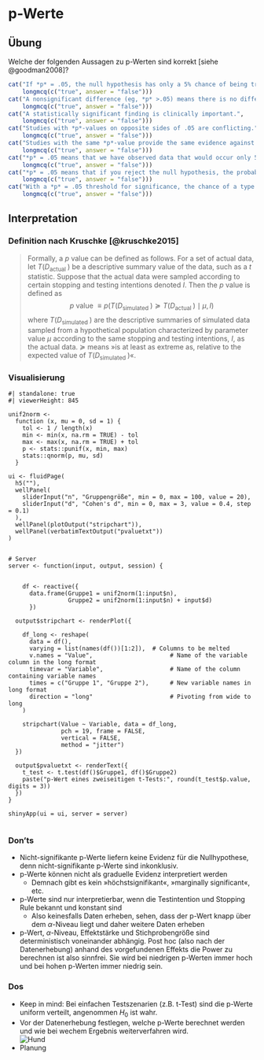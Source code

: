 # p-Werte {#sec-p-Werte}

## Übung
::: {.webex-check .webex-box}

Welche der folgenden Aussagen zu p-Werten sind korrekt [siehe @goodman2008]?

```r
cat("If *p* = .05, the null hypothesis has only a 5% chance of being true.", 
    longmcq(c("true", answer = "false")))
cat("A nonsignificant difference (eg, *p* >.05) means there is no difference between groups.", 
    longmcq(c("true", answer = "false")))
cat("A statistically significant finding is clinically important.", 
    longmcq(c("true", answer = "false")))
cat("Studies with *p*-values on opposite sides of .05 are conflicting.", 
    longmcq(c("true", answer = "false")))
cat("Studies with the same *p*-value provide the same evidence against the null hypothesis.", 
    longmcq(c("true", answer = "false")))
cat("*p* = .05 means that we have observed data that would occur only 5% of the time under the null hypothesis.", 
    longmcq(c("true", answer = "false")))
cat("*p* = .05 means that if you reject the null hypothesis, the probability of a type I error is only 5%.", 
    longmcq(c("true", answer = "false")))
cat("With a *p* = .05 threshold for significance, the chance of a type I error will be 5%.", 
    longmcq(c("true", answer = "false")))
```

:::

## Interpretation
### Definition nach Kruschke [@kruschke2015]

> Formally, a $p$ value can be defined as follows. For a set of actual data, let $T\left(D_{\text {actual }}\right)$ be a descriptive summary value of the data, such as a $t$ statistic. Suppose that the actual data were sampled according to certain stopping and testing intentions denoted $I$. Then the $p$ value is defined as
$$
p \text { value } \equiv p\left(T\left(D_{\text {simulated }}\right) \succeq T\left(D_{\text {actual }}\right) \mid \mu, I\right)
$$
where $T\left(D_{\text {simulated }}\right)$ are the descriptive summaries of simulated data sampled from a hypothetical population characterized by parameter value $\mu$ according to the same stopping and testing intentions, $I$, as the actual data. $\succeq$ means »is at least as extreme as, relative to the expected value of $T\left(D_{\text {simulated }}\right)$«. 

### Visualisierung
```shinylive-r
#| standalone: true
#| viewerHeight: 845

unif2norm <-
  function (x, mu = 0, sd = 1) {
    tol <- 1 / length(x)
    min <- min(x, na.rm = TRUE) - tol
    max <- max(x, na.rm = TRUE) + tol
    p <- stats::punif(x, min, max)
    stats::qnorm(p, mu, sd)
  }

ui <- fluidPage(
  h5(""),
  wellPanel(
    sliderInput("n", "Gruppengröße", min = 0, max = 100, value = 20),
    sliderInput("d", "Cohen's d", min = 0, max = 3, value = 0.4, step = 0.1)
  ),
  wellPanel(plotOutput("stripchart")),
  wellPanel(verbatimTextOutput("pvaluetxt"))
)


# Server
server <- function(input, output, session) {
  
      
    df <- reactive({
      data.frame(Gruppe1 = unif2norm(1:input$n), 
                 Gruppe2 = unif2norm(1:input$n) + input$d)
      })
  
  output$stripchart <- renderPlot({

    df_long <- reshape(
      data = df(),
      varying = list(names(df())[1:2]),  # Columns to be melted
      v.names = "Value",                      # Name of the variable column in the long format
      timevar = "Variable",                   # Name of the column containing variable names
      times = c("Gruppe 1", "Gruppe 2"),      # New variable names in long format
      direction = "long"                      # Pivoting from wide to long
    )
    
    stripchart(Value ~ Variable, data = df_long,
               pch = 19, frame = FALSE, 
               vertical = FALSE,
               method = "jitter")
  })
  
  output$pvaluetxt <- renderText({
    t_test <- t.test(df()$Gruppe1, df()$Gruppe2)
    paste("p-Wert eines zweiseitigen t-Tests:", round(t_test$p.value, digits = 3))
  })
}

shinyApp(ui = ui, server = server)


```


### Don'ts
* Nicht-signifikante p-Werte liefern keine Evidenz für die Nullhypothese, denn nicht-signifikante p-Werte sind inkonklusiv.
* p-Werte können nicht als graduelle Evidenz interpretiert werden
    * Demnach gibt es kein »höchstsignifikant«, »marginally significant«, etc.
* p-Werte sind nur interpretierbar, wenn die Testintention und Stopping Rule bekannt und konstant sind
    * Also keinesfalls Daten erheben, sehen, dass der p-Wert knapp über dem $\alpha$-Niveau liegt und daher weitere Daten erheben
* p-Wert, $\alpha$-Niveau, Effektstärke und Stichprobengröße sind deterministisch voneinander abhängig. Post hoc (also nach der Datenerhebung) anhand des vorgefundenen Effekts die Power zu berechnen ist also sinnfrei. Sie wird bei niedrigen p-Werten immer hoch und bei hohen p-Werten immer niedrig sein.

### Dos
* Keep in mind: Bei einfachen Testszenarien (z.B. t-Test) sind  die p-Werte uniform verteilt, angenommen $H_0$ ist wahr.
* Vor der Datenerhebung festlegen, welche p-Werte berechnet werden und wie bei wechem Ergebnis weiterverfahren wird. <br> ![Hund](https://imgs.xkcd.com/comics/significant.png){} 
* Planung